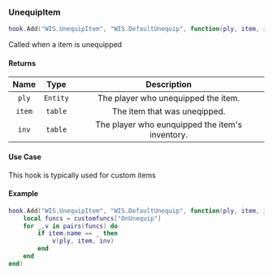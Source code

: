 ### UnequipItem

```lua
hook.Add("WIS.UnequipItem", "WIS.DefaultUnequip", function(ply, item, inv) end)
```

Called when a item is unequipped

#### Returns
| Name            | Type          | Description                                                |
| :------------:  | :---------:   | :----------:                                                |
| `ply`   | `Entity`      | The player who unequipped the item. |
| `item`   | `table`      | The item that was uneqipped. |
| `inv`   | `table`      | The player who eunquipped the item's inventory. |

#### Use Case
This hook is typically used for custom items

#### Example
```lua
hook.Add("WIS.UnequipItem", "WIS.DefaultUnequip", function(ply, item, inv)
    local funcs = customfuncs["OnUnequip"]
    for _,v in pairs(funcs) do
        if item.name == _ then
            v(ply, item, inv)
        end
    end
end)